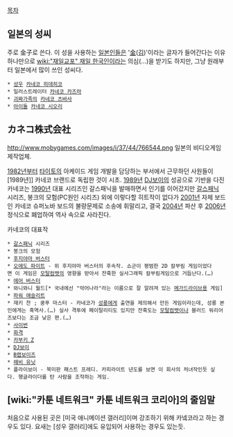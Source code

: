 [[목차]]

== 일본의 성씨 ==
주로 金子로 쓴다. 이 성을 사용하는 [[일본인]]들은 '[[金]]([[김]])'이라는 글자가 들어간다는 이유 하나만으로 [[wiki:"재일교포" 재일 한국인]]이라는 의심(…)을 받기도 하지만, 그냥 원래부터 일본에서 많이 쓰인 성씨다.

 * [[성우]] [[카네코 히데히코]]
 * 일러스트레이터 [[카네코 카즈마]]
 * [[괴짜가족]]의 [[카네코 츠바사]]
 * [[아이돌]] [[카네코 시오리]]

== カネコ株式会社 ==
http://www.mobygames.com/images/i/37/44/766544.png
일본의 비디오게임 제작업체.

[[1982년]]부터 [[타이토]]의 아케이드 게임 개발을 담당하는 부서에서 근무하던 사원들이 [1989년]] 카네코 브랜드로 독립한 것이 시초. [[1989년]] [[DJ보이]]의 성공으로 기반을 다진 카네코는 [[1990년]] 대표 시리즈인 갈스패닉을 발매하면서 인기를 이어갔지만 [[갈스패닉]] 시리즈, 봉크의 모험(PC원인 시리즈) 외에 이렇다할 히트작이 없다가 [[2001년]] 자체 보드인 카네코 슈퍼노바 보드의 불량문제로 소송에 휘말리고, 결국 [[2004년]] 파산 후 [[2006년]] 정식으로 폐업하여 역사 속으로 사라진다.

카네코의 대표작

 * [[갈스패닉]] 시리즈
 * 봉크의 모험
 * [[후지야마 버스터]]
 * [[오에도 파이트]] - 위 후지야마 버스터의 후속작. 쇼군이 평범한 2D 칼부림 게임이었다면 이 게임은 [[모탈컴뱃]]의 영향을 받아서 잔혹한 실사그래픽 칼부림게임으로 거듭난다.(…)
 * [[에어 버스터]]
 * 와니와니 월드[* 국내에선 "악어나라"라는 이름으로 잘 알려져 있는 [[메가드라이브]]용 게임]
 * [[파워 애슬리트]]
 * 재키 찬 ; 쿵푸 마스터 - 카네코가 [[성룡]]에게 출연을 제의해서 만든 게임이라는데, 성룡 본인에게는 흑역사.(…) 실사 격투에 페이탈리티도 있지만 잔혹도는 [[모탈컴뱃]]이나 블러드 워리어즈보다는 조금 낮은 편.(…)
 * [[사이번]]
 * [[화격]]
 * [[카부키 Z]]
 * [[DJ보이]]
 * [[B랩보이즈]]
 * [[헤비 유닛]]
 * 플라이보이 - 북미판 패스트 프레디. 카피라이트 년도를 보면 이 회사의 처녀작인듯 싶다. 행글라이더를 탄 사람을 조작하는 게임. 

== [wiki:"카툰 네트워크" 카툰 네트워크 코리아]의 줄임말 ==
처음으로 사용된 곳은 [미국 애니메이션 갤러리]이며 강조하기 위해 카넼코라고 하는 경우도 있다.
요새는 [성우 갤러리]에도 유입되어 사용하는 경우도 있는듯.
